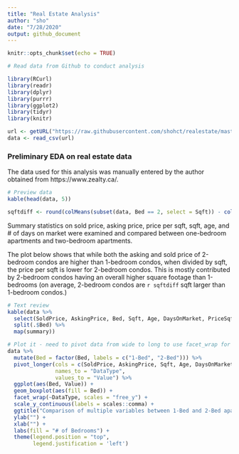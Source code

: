 ```yaml
---
title: "Real Estate Analysis"
author: "sho"
date: "7/28/2020"
output: github_document
---
```


```r
knitr::opts_chunk$set(echo = TRUE)
```


```r

# Read data from Github to conduct analysis

library(RCurl)
library(readr)
library(dplyr)
library(purrr)
library(ggplot2)
library(tidyr)
library(knitr)

url <- getURL("https://raw.githubusercontent.com/shohct/realestate/master/RealestateData.csv")
data <- read_csv(url)
```

### Preliminary EDA on real estate data

The data used for this analysis was manually entered by the author obtained from https://www.zealty.ca/.
```r
# Preview data
kable(head(data, 5))

sqftdiff <- round(colMeans(subset(data, Bed == 2, select = Sqft)) - colMeans(subset(data, Bed == 1, select = Sqft)), 2)
```

Summary statistics on sold price, asking price, price per sqft, sqft, age, and # of days on market were examined and compared between one-bedroom apartments and two-bedroom apartments. 

The plot below shows that while both the asking and sold price of 2-bedroom condos are higher than 1-bedroom condos, when divided by sqft, the price per sqft is lower for 2-bedroom condos. This is mostly contributed by 2-bedroom condos having an overall higher square footage than 1-bedrooms (on average, 2-bedroom condos are `r sqftdiff` sqft larger than 1-bedroom condos.)

```r
# Text review
kable(data %>% 
  select(SoldPrice, AskingPrice, Bed, Sqft, Age, DaysOnMarket, PriceSqft) %>% 
  split(.$Bed) %>% 
  map(summary))

# Plot it - need to pivot data from wide to long to use facet_wrap for all y values
data %>% 
  mutate(Bed = factor(Bed, labels = c("1-Bed", "2-Bed"))) %>% 
  pivot_longer(cols = c(SoldPrice, AskingPrice, Sqft, Age, DaysOnMarket, PriceSqft),
               names_to = "DataType",
               values_to = "Value") %>% 
  ggplot(aes(Bed, Value)) +
  geom_boxplot(aes(fill = Bed)) +
  facet_wrap(~DataType, scales = "free_y") +
  scale_y_continuous(labels = scales::comma) +
  ggtitle("Comparison of multiple variables between 1-Bed and 2-Bed apartments") +
  ylab("") +
  xlab("") +
  labs(fill = "# of Bedrooms") +
  theme(legend.position = "top",
        legend.justification = 'left')
```


